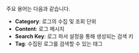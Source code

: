 주요 용어는 다음과 같습니다.

* **Category**: 로그의 수집 및 조회 단위
* **Content**: 로그 메시지
* **Search Key**: 로그 파서 설정을 통해 생성되는 검색 키
* **Tag**: 수집된 로그를 검색할 수 있는 태그